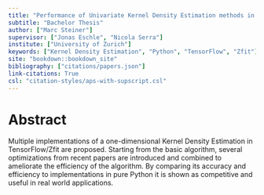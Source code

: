 ```yaml
---
title: "Performance of Univariate Kernel Density Estimation methods in TensorFlow"
subtitle: "Bachelor Thesis"
author: ["Marc Steiner"]
supervisor: ["Jonas Eschle", "Nicola Serra"]
institute: ["University of Zurich"]
keywords: ["Kernel Density Estimation", "Python", "TensorFlow", "Zfit"]
site: "bookdown::bookdown_site"
bibliography: ["citations/papers.json"]
link-citations: True
csl: "citation-styles/aps-with-supscript.csl"
---
```


# Abstract {-}

Multiple implementations of a one-dimensional Kernel Density Estimation in TensorFlow/Zfit are proposed. Starting from the basic algorithm, several optimizations from recent papers are introduced and combined to ameliorate the efficiency of the algorithm. By comparing its accuracy and efficiency to implementations in pure Python it is shown as competitive and useful in real world applications.

\newpage
\tableofcontents
